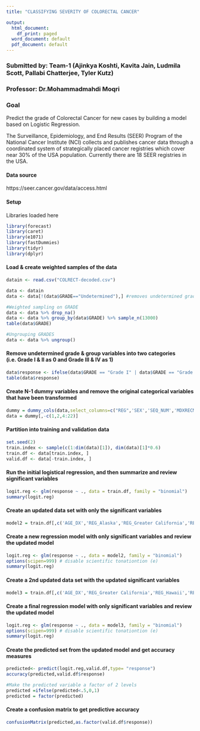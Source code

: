 ---
title: "CLASSIFYING SEVERITY OF COLORECTAL CANCER"

output:
  html_document:
    df_print: paged
  word_document: default
  pdf_document: default
---
### Submitted by: Team-1 (Ajinkya Koshti, Kavita Jain, Ludmila Scott, Pallabi Chatterjee, Tyler Kutz) 
### Professor: Dr.Mohammadmahdi Moqri

### Goal

Predict the grade of Colorectal Cancer for new cases by building a model based on Logistic Regression.

The Surveillance, Epidemiology, and End Results (SEER) Program of the National Cancer Institute (NCI) collects and publishes cancer data through a coordinated system of strategically placed cancer registries which cover near 30% of the USA population. Currently there are 18 SEER registries in the USA.

#### Data source
https://seer.cancer.gov/data/access.html


#### Setup
Libraries loaded here
```{r message = FALSE}
library(forecast)
library(caret)
library(e1071)
library(fastDummies)
library(tidyr)
library(dplyr)
```

#### Load & create weighted samples of the data
```{r}
datain <- read.csv("COLRECT-decoded.csv")

data <- datain
data <- data[!(data$GRADE=="Undetermined"),] #removes undetermined grade

#Weighted sampling on GRADE
data <- data %>% drop_na()
data <- data %>% group_by(data$GRADE) %>% sample_n(13000)
table(data$GRADE)

#Ungrouping GRADES
data <- data %>% ungroup()
```

#### Remove undetermined grade & group variables into two categories (i.e. Grade I & II as 0 and Grade III & IV as 1)
```{r}
data$response <- ifelse(data$GRADE == "Grade I" | data$GRADE == "Grade II", 0, 1)
table(data$response)
```

#### Create N-1 dummy variables and remove the original categorical variables that have been transformed
```{r}
dummy = dummy_cols(data,select_columns=c("REG",'SEX','SEQ_NUM','MDXRECMP','PRIMSITE','LATERAL','BEHO3V','HISTO3V','DX_CONF',"REPT_SRC",'RECNOREC','ICCC3WHO',"ICCC3WHO",'HISTREC','RAC_RECA','FIRSTPRM','IHSLINK'),remove_most_frequent_dummy = TRUE,ignore_na=TRUE)
data = dummy[,-c(1,2,4:22)] 
```

#### Partition into training and validation data
```{r}
set.seed(2)
train.index <- sample(c(1:dim(data)[1]), dim(data)[1]*0.6)  
train.df <- data[train.index, ]
valid.df <- data[-train.index, ]
```
#### Run the initial logistical regression, and then summarize and review significant variables
```{r}
logit.reg <- glm(response ~ ., data = train.df, family = "binomial") 
summary(logit.reg)
```

#### Create an updated data set with only the significant variables
```{r}
model2 = train.df[,c('AGE_DX','REG_Alaska','REG_Greater California','REG_Hawaii','REG_Iowa','REG_Kentucky','REG_Louisiana','REG_Massachusetts','REG_New Mexico','REG_Utah','SEX_Male','SEQ_NUM_1','SEQ_NUM_2','SEQ_NUM_4','SEQ_NUM_3','SEQ_NUM_5','PRIMSITE_C181','PRIMSITE_C184','PRIMSITE_C185','PRIMSITE_C186','PRIMSITE_C187','PRIMSITE_C188','PRIMSITE_C189','PRIMSITE_C199','BEHO3V_Carcinoma in situ','HISTO3V_8240','HISTO3V_8263','HISTO3V_8210','HISTO3V_8480','HISTO3V_8261','HISTO3V_8246','HISTO3V_8244','HISTO3V_8481','HISTO3V_8010','HISTO3V_8070','HISTO3V_8936','HISTO3V_8490','HISTO3V_8000','HISTO3V_8890','HISTO3V_8255','HISTO3V_8013','HISTO3V_8041','HISTO3V_8510','HISTO3V_8574','DX_CONF_2','REPT_SRC_8',"RECNOREC_4",'RECNOREC_5','response')]
```

#### Create a new regression model with only significant variables and review the updated model
```{r}
logit.reg <- glm(response ~ ., data = model2, family = "binomial")
options(scipen=999) # disable scientific tonationtion (e)
summary(logit.reg)
```

#### Create a 2nd updated data set with the updated significant variables
```{r}
model3 = train.df[,c('AGE_DX','REG_Greater California','REG_Hawaii','REG_Iowa','REG_Kentucky','REG_Louisiana','REG_Massachusetts','REG_New Mexico','REG_Utah','SEX_Male','SEQ_NUM_1','PRIMSITE_C181','PRIMSITE_C185','PRIMSITE_C186','PRIMSITE_C187','PRIMSITE_C188','PRIMSITE_C199','BEHO3V_Carcinoma in situ','HISTO3V_8240','HISTO3V_8263','HISTO3V_8210','HISTO3V_8480','HISTO3V_8261','HISTO3V_8246','HISTO3V_8244','HISTO3V_8481','HISTO3V_8010','HISTO3V_8070','HISTO3V_8936','HISTO3V_8490','HISTO3V_8000','HISTO3V_8890','HISTO3V_8255','HISTO3V_8041','HISTO3V_8574','REPT_SRC_8','response')]
```


#### Create a final regression model with only significant variables and review the updated model
```{r}
logit.reg <- glm(response ~ ., data = model3, family = "binomial")
options(scipen=999) # disable scientific tonationtion (e)
summary(logit.reg)
```



#### Create the predicted set from the updated model and get accuracy measures 
```{r}
predicted<- predict(logit.reg,valid.df,type= "response")
accuracy(predicted,valid.df$response)

#Make the predicted variable a factor of 2 levels
predicted =ifelse(predicted<.5,0,1)
predicted = factor(predicted)

```

#### Create a confusion matrix to get predictive accuracy
```{r}
confusionMatrix(predicted,as.factor(valid.df$response))
```

